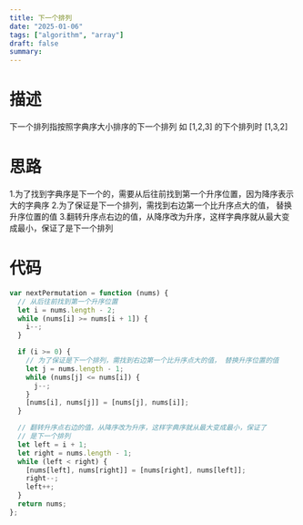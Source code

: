 ```yaml
---
title: 下一个排列
date: "2025-01-06"
tags: ["algorithm", "array"]
draft: false
summary:
---
```


# 描述
下一个排列指按照字典序大小排序的下一个排列 如 [1,2,3] 的下个排列时 [1,3,2]

# 思路

1.为了找到字典序是下一个的，需要从后往前找到第一个升序位置，因为降序表示大的字典序
2.为了保证是下一个排列，需找到右边第一个比升序点大的值， 替换升序位置的值
3.翻转升序点右边的值，从降序改为升序，这样字典序就从最大变成最小，保证了是下一个排列

# 代码

```js
var nextPermutation = function (nums) {
  // 从后往前找到第一个升序位置
  let i = nums.length - 2;
  while (nums[i] >= nums[i + 1]) {
    i--;
  }

  if (i >= 0) {
    // 为了保证是下一个排列，需找到右边第一个比升序点大的值， 替换升序位置的值
    let j = nums.length - 1;
    while (nums[j] <= nums[i]) {
      j--;
    }
    [nums[i], nums[j]] = [nums[j], nums[i]];
  }

  // 翻转升序点右边的值，从降序改为升序，这样字典序就从最大变成最小，保证了
  // 是下一个排列
  let left = i + 1;
  let right = nums.length - 1;
  while (left < right) {
    [nums[left], nums[right]] = [nums[right], nums[left]];
    right--;
    left++;
  }
  return nums;      
};
```